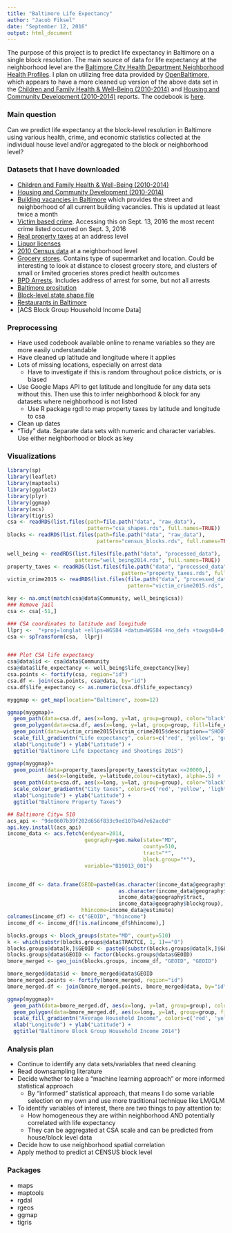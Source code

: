 ```yaml
---
title: "Baltimore Life Expectancy"
author: "Jacob Fiksel"
date: "September 12, 2016"
output: html_document
---
```

The purpose of this project is to predict life expectancy in Baltimore on a single block resolution. The main source of data for life expectancy at the neighborhood level are the [Baltimore City Health Department Neighborhood Health Profiles](http://health.baltimorecity.gov/node/231). I plan on utilizing free data provided by [OpenBaltimore](https://data.baltimorecity.gov), which appears to have a more cleaned up version of the above data set in the [Children and Family Health & Well-Being (2010-2014)](https://data.baltimorecity.gov/Neighborhoods/Children-and-Family-Health-Well-Being-2010-2014-/rtbq-mnni) and [Housing and Community Development (2010-2014)](https://data.baltimorecity.gov/Neighborhoods/Housing-and-Community-Development-2010-2014-/mvvs-32jm) reports. The codebook is [here](https://data.baltimorecity.gov/Neighborhoods/BNIA-Vital-Signs-Codebook/ryvy-9zw6). 

### Main question
Can we predict life expectancy at the block-level resolution in Baltimore using various health, crime, and economic statistics collected at the individual house level and/or aggregated to the block or neighborhood level?

### Datasets that I have downloaded 

* [Children and Family Health & Well-Being (2010-2014)](https://data.baltimorecity.gov/Neighborhoods/Children-and-Family-Health-Well-Being-2010-2014-/rtbq-mnni)
* [Housing and Community Development (2010-2014)](https://data.baltimorecity.gov/Neighborhoods/Housing-and-Community-Development-2010-2014-/mvvs-32jm)
* [Building vacancies in Baltimore](https://data.baltimorecity.gov/Housing-Development/Vacant-Buildings/qqcv-ihn5) which provides the street and neighborhood of all current building vacancies. This is updated at least twice a month
* [Victim based crime](https://data.baltimorecity.gov/Public-Safety/BPD-Part-1-Victim-Based-Crime-Data/wsfq-mvij). Accessing this on Sept. 13, 2016 the most recent crime listed occurred on Sept. 3, 2016
* [Real property taxes](https://data.baltimorecity.gov/Financial/Real-Property-Taxes/27w9-urtv) at an address level
* [Liquor licenses](https://data.baltimorecity.gov/City-Services/Liquor-Licenses/xv8d-bwgi)
* [2010 Census data](https://data.baltimorecity.gov/Neighborhoods/Census-Demographics-2010/cix3-h4cy) at a neighborhood level
* [Grocery stores](https://data.baltimorecity.gov/Health/Grocery-Stores/uuwk-975y). Contains type of supermarket and location. Could be interesting to look at distance to closest grocery store, and clusters of small or limited groceries stores predict health outcomes
* [BPD Arrests](https://data.baltimorecity.gov/Public-Safety/BPD-Arrests/n29z-hvc9). Includes address of arrest for some, but not all arrests
* [Baltimore prositution](https://data.baltimorecity.gov/Public-Safety/Prostitution-in-Baltimore-City/hky9-jqjm)
* [Block-level state shape file](https://www.nhgis.org)
* [Restaurants in Baltimore](https://data.baltimorecity.gov/Culture-Arts/Restaurants/k5ry-ef3g)
* [ACS Block Group Household Income Data]

### Preprocessing
* Have used codebook available online to rename variables so they are more easily understandable
* Have cleaned up latitude and longitude where it applies 
* Lots of missing locations, especially on arrest data
    + Have to investigate if this is random throughout police districts, or is biased
* Use Google Maps API to get latitude and longitude for any data sets without this. Then use this to infer neighborhood & block for any datasets where neighborhood is not listed
    + Use R package rgdl to map property taxes by latitude and longitude to csa
* Clean up dates
* "Tidy" data. Separate data sets with numeric and character variables. Use either neighborhood or block as key

### Visualizations


```r
library(sp)
library(leaflet)
library(maptools)
library(ggplot2)
library(plyr)
library(ggmap)
library(acs)
library(tigris)
csa <- readRDS(list.files(path=file.path("data", "raw_data"),
                          pattern="csa_shapes.rds", full.names=TRUE))
blocks <- readRDS(list.files(path=file.path("data", "raw_data"),
                             pattern="census_blocks.rds", full.names=TRUE))

well_being <- readRDS(list.files(file.path("data", "processed_data"),
                      pattern="well_being2014.rds", full.names=TRUE))
property_taxes <- readRDS(list.files(file.path("data", "processed_data"),
                                     pattern="property_taxes.rds", full.names=TRUE))
victim_crime2015 <- readRDS(list.files(file.path("data", "processed_data"),
                                       pattern="victim_crime2015.rds", full.names=TRUE))

key <- na.omit(match(csa@data$Community, well_being$csa))
### Remove jail
csa <- csa[-51,]

### CSA coordinates to latitude and longitude
llprj <-  "+proj=longlat +ellps=WGS84 +datum=WGS84 +no_defs +towgs84=0,0,0"
csa <- spTransform(csa,  llprj)


### Plot CSA life expectancy 
csa@data$id <- csa@data$Community
csa@data$life_expectancy <- well_being$life_exepctancy[key]
csa.points <- fortify(csa, region="id")
csa.df <- join(csa.points, csa@data, by="id")
csa.df$life_expectancy <- as.numeric(csa.df$life_expectancy)

myggmap <- get_map(location="Baltimore", zoom=12)

ggmap(myggmap)+
  geom_path(data=csa.df, aes(x=long, y=lat, group=group), color="black")  +
  geom_polygon(data=csa.df, aes(x=long, y=lat, group=group, fill=life_expectancy), alpha=.4) +
  geom_point(data=victim_crime2015[victim_crime2015$description=="SHOOTING",], aes(x=longitude, y=latitude), alpha=.5) +
  scale_fill_gradientn("Life expectancy", colors=c('red', 'yellow', 'green')) +
  xlab("Longitude") + ylab("Latitude") + 
  ggtitle("Baltimore Life Expectancy and Shootings 2015")
```


```r
ggmap(myggmap)+
  geom_point(data=property_taxes[property_taxes$citytax <=20000,],
             aes(x=longitude, y=latitude,colour=citytax), alpha=.5) +
  geom_path(data=csa.df, aes(x=long, y=lat, group=group), color="black") +
  scale_colour_gradientn("City taxes", colors=c('red', 'yellow', 'lightgreen', 'darkgreen')) +
  xlab("Longitude") + ylab("Latitude") + 
  ggtitle("Baltimore Property Taxes")
```


```r
## Baltimore City= 510
acs_api <- "9de0607b39f202d656f833c9ed107b4d7e62ac0d"
api.key.install(acs_api)
income_data <- acs.fetch(endyear=2014,
                         geography=geo.make(state="MD",
                                            county=510,
                                            tract="*",
                                            block.group="*"),
                         variable="B19013_001")


income_df <- data.frame(GEOD=paste0(as.character(income_data@geography$state), 
                                    as.character(income_data@geography$county),
                                    income_data@geography$tract,
                                    income_data@geography$blockgroup), 
                        hhincome=income_data@estimate)
colnames(income_df) <- c("GEOID", "hhincome")
income_df <- income_df[!is.na(income_df$hhincome),]

blocks.groups <- block_groups(state="MD", county=510)
k <- which(substr(blocks.groups@data$TRACTCE, 1, 1)=="0")
blocks.groups@data[k,]$GEOID <- paste0(substr(blocks.groups@data[k,]$GEOID, 1, 4), substr(blocks.groups@data[k,]$GEOID, 6, 12))
blocks.groups@data$GEOID <- factor(blocks.groups@data$GEOID)
bmore_merged <- geo_join(blocks.groups, income_df, "GEOID", "GEOID")

bmore_merged@data$id <- bmore_merged@data$GEOID
bmore_merged.points <- fortify(bmore_merged, region="id")
bmore_merged.df <- join(bmore_merged.points, bmore_merged@data, by="id")

ggmap(myggmap)+
  geom_path(data=bmore_merged.df, aes(x=long, y=lat, group=group), color="black") +
  geom_polygon(data=bmore_merged.df, aes(x=long, y=lat, group=group, fill=hhincome), alpha=0.5)+
  scale_fill_gradientn("Average Household Income", colors=c('red', 'yellow', 'lightgreen', 'darkgreen')) +
  xlab("Longitude") + ylab("Latitude") + 
  ggtitle("Baltimore Block Group Household Income 2014")
```

### Analysis plan

* Continue to identify any data sets/variables that need cleaning
* Read downsampling literature
* Decide whether to take a "machine learning approach" or more informed statistical approach
    + By "informed" statistical approach, that means I do some variable selection on my own and use more traditional technique like LM/GLM
* To identify variables of interest, there are two things to pay attention to:
    + How homogeneous they are within neighborhood AND potentially correlated with life expectancy
    + They can be aggregated at CSA scale and can be predicted from house/block level data
* Decide how to use neighborhood spatial correlation
* Apply method to predict at CENSUS block level


### Packages
* maps
* maptools
* rgdal
* rgeos
* ggmap
* tigris



